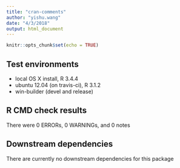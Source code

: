 ```yaml
---
title: "cran-comments"
author: "yishu.wang"
date: "4/3/2018"
output: html_document
---
```


```r
knitr::opts_chunk$set(echo = TRUE)
```

## Test environments
* local OS X install, R 3.4.4
* ubuntu 12.04 (on travis-ci), R 3.1.2
* win-builder (devel and release)

## R CMD check results
There were 0 ERRORs, 0 WARNINGs, and 0 notes


## Downstream dependencies
There are currently no downstream dependencies for this package

